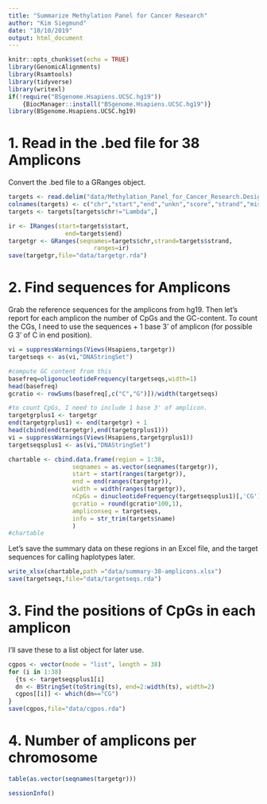 ```yaml
---
title: "Summarize Methylation Panel for Cancer Research"
author: "Kim Siegmund"
date: "10/10/2019"
output: html_document
---
```


```r
knitr::opts_chunk$set(echo = TRUE)
library(GenomicAlignments)
library(Rsamtools)
library(tidyverse)
library(writexl)
if(!require("BSgenome.Hsapiens.UCSC.hg19"))
    {BiocManager::install("BSgenome.Hsapiens.UCSC.hg19")} 
library(BSgenome.Hsapiens.UCSC.hg19)
```

# 1. Read in the .bed file for 38 Amplicons

Convert the .bed file to a GRanges object.
```r
targets <- read.delim("data/Methylation_Panel_for_Cancer_Research.Designed.bed",skip=1, header=FALSE)
colnames(targets) <- c("chr","start","end","unkn","score","strand","mis","name")
targets <- targets[targets$chr!="Lambda",]

ir <- IRanges(start=targets$start,
                end=targets$end)
targetgr <- GRanges(seqnames=targets$chr,strand=targets$strand,
                        ranges=ir)
save(targetgr,file="data/targetgr.rda")
```

# 2. Find sequences for Amplicons

Grab the reference sequences for the amplicons from hg19. Then let's report for each amplicon the number of CpGs and the GC-content. To count the CGs, I need to use the sequences + 1 base 3' of amplicon (for possible G 3' of C in end position). 
```r
vi = suppressWarnings(Views(Hsapiens,targetgr))
targetseqs <- as(vi,"DNAStringSet")

#compute GC content from this
basefreq=oligonucleotideFrequency(targetseqs,width=1)
head(basefreq)
gcratio <- rowSums(basefreq[,c("C","G")])/width(targetseqs)

#to count CpGs, I need to include 1 base 3' of amplicon.
targetgrplus1 <- targetgr
end(targetgrplus1) <- end(targetgr) + 1
head(cbind(end(targetgr),end(targetgrplus1)))
vi = suppressWarnings(Views(Hsapiens,targetgrplus1))
targetseqsplus1 <- as(vi,"DNAStringSet")

chartable <- cbind.data.frame(region = 1:38,
                  seqnames = as.vector(seqnames(targetgr)),
                  start = start(ranges(targetgr)),
                  end = end(ranges(targetgr)),
                  width = width(ranges(targetgr)),
                  nCpGs = dinucleotideFrequency(targetseqsplus1)[,'CG'],
                  gcratio = round(gcratio*100,1),
                  ampliconseq = targetseqs,
                  info = str_trim(targets$name)
                  )
#chartable
```

Let's save the summary data on these regions in an Excel file, and the target sequences for calling haplotypes later.
```r
write_xlsx(chartable,path ="data/summary-38-amplicons.xlsx")
save(targetseqs,file="data/targetseqs.rda")
```

# 3. Find the positions of CpGs in each amplicon

I'll save these to a list object for later use.
```r
cgpos <- vector(mode = "list", length = 38)
for (i in 1:38) 
  {ts <- targetseqsplus1[i]
  dn <- BStringSet(toString(ts), end=2:width(ts), width=2)
  cgpos[[i]] <- which(dn=="CG")
}
save(cgpos,file="data/cgpos.rda")
```

# 4. Number of amplicons per chromosome

```r
table(as.vector(seqnames(targetgr)))
```


```r
sessionInfo()
```

